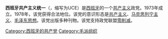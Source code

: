 {{Infobox political party
|name               = 西班牙共产主义统一
|native_name        = Unificación Comunista de España
|lang1              = Spanish
|name_lang1         = 
|lang2              =
|name_lang2         =
|lang3              =
|name_lang3         =
|lang4              =
|name_lang4         =
|colorcode          = red
|leader             = 
|chairman           =
|president          =
|secretary_general  = 
|spokesperson       =
|leader1_title      =
|leader1_name       =
|leader2_title      =
|leader2_name       =
|leader3_title      =
|logo               = [[File:Logotipo_similar_a_Unificacion_Comunista_de_España.svg|140px]]
|leader3_name       =
|slogan             =
|founder            =
|founded            = {{Start date|1973}}
|dissolved          =
|merger             = 
|split              =
|merged             = 
|headquarters       = [[西班牙|西班牙]]
|newspaper          = ''Foros XXI''<br>''Chispas''<br>''De Verdad''
|student_wing       =
|youth_wing         = 
|wing1_title        =
|wing1              =
|wing2_title        =
|wing2              =
|wing3_title        =
|wing3              =
|membership_year    =
|membership         =
|ideology           = [[共产主义|共产主义]]<br>[[马克思列宁主义|马克思列宁主义]]<br>[[毛泽东思想|毛泽东思想]]
|position           = [[極左翼|極左翼]]
|national           =
|international      = 
|colors             = [[红色|红色]]
|affiliation1_title =
|affiliation1       =
|blank1             =
|blank2_title       =
|blank2             =
|blank3_title       =
|blank3             =
|website            = [http://www.uce.es/ www.uce.es]<br> [http://www.deverdaddigital.com/ www.deverdaddigital.com]<br>[http://www.chispasrevolucionarias.com www.chispasrevolucionarias.com]
|country            =
|country2           =
|state              = Spain
|flag               = 
|symbol             =
}}
'''西班牙共产主义统一'''（{{lang-es|Unificación Comunista de España}}，缩写为UCE）是[[西班牙|西班牙]]的一个[[共产主义|共产主义]]政党。1973年成立。1978年，该党获得合法地位。该党的意识形态是[[共产主义|共产主义]]、[[马克思列宁主义|马克思列宁主义]]、[[毛泽东思想|毛泽东思想]]。该党出版多种刊物。该党支持政党联盟[[零削减|零削减]]。
{{欧洲的共产党}}
[[Category:西班牙的共产党|Category:西班牙的共产党]]
[[Category:毛派组织|Category:毛派组织]]